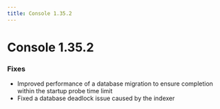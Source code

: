 ```yaml
---
title: Console 1.35.2
---
```


# Console 1.35.2

### Fixes

- Improved performance of a database migration to ensure completion within the startup probe time limit
- Fixed a database deadlock issue caused by the indexer
